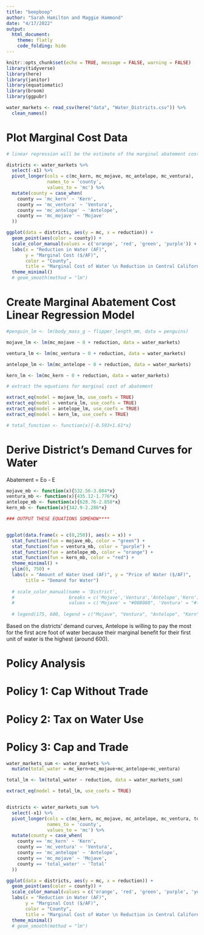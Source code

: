 ```yaml
---
title: "beepboop"
author: "Sarah Hamilton and Maggie Hammond"
date: "4/17/2022"
output:   
  html_document:
    theme: flatly
    code_folding: hide
---
```


```r
knitr::opts_chunk$set(echo = TRUE, message = FALSE, warning = FALSE)
library(tidyverse)
library(here)
library(janitor)
library(equatiomatic)
library(broom)
library(ggpubr)
```

```r
water_markets <- read_csv(here("data", "Water_Districts.csv")) %>% 
  clean_names()
```

# Plot Marginal Cost Data

```r
# linear regression will be the estimate of the marginal abatement cost curve

districts <- water_markets %>% 
  select(-x1) %>% 
  pivot_longer(cols = c(mc_kern, mc_mojave, mc_antelope, mc_ventura),
               names_to = 'county',
               values_to = 'mc') %>% 
  mutate(county = case_when(
    county == 'mc_kern' ~ 'Kern',
    county == 'mc_ventura' ~ 'Ventura',
    county == 'mc_antelope' ~ 'Antelope',
    county == 'mc_mojave' ~ 'Mojave'
  ))

ggplot(data = districts, aes(y = mc, x = reduction)) +
  geom_point(aes(color = county)) +
  scale_color_manual(values = c('orange', 'red', 'green', 'purple')) +
  labs(x = "Reduction in Water (AF)",
       y = "Marginal Cost ($/AF)",
       color = "County",
       title = "Marginal Cost of Water \n Reduction in Central California") +
  theme_minimal()
  # geom_smooth(method = "lm")
```


# Create Marginal Abatement Cost Linear Regression Model 

```r
#penguin_lm <- lm(body_mass_g ~ flipper_length_mm, data = penguins)

mojave_lm <- lm(mc_mojave ~ 0 + reduction, data = water_markets) 

ventura_lm <- lm(mc_ventura ~ 0 + reduction, data = water_markets) 

antelope_lm <- lm(mc_antelope ~ 0 + reduction, data = water_markets)

kern_lm <- lm(mc_kern ~ 0 + reduction, data = water_markets)

# extract the equations for marginal cost of abatement 

extract_eq(model = mojave_lm, use_coefs = TRUE)
extract_eq(model = ventura_lm, use_coefs = TRUE)
extract_eq(model = antelope_lm, use_coefs = TRUE)
extract_eq(model = kern_lm, use_coefs = TRUE)

# total_function <- function(x){-0.593+1.61*x}


```

# Derive District's Demand Curves for Water

Abatement = Eo - E

```r
mojave_mb <- function(x){532.56-3.804*x}
ventura_mb <- function(x){435.12-1.776*x}
antelope_mb <- function(x){628.76-2.858*x}
kern_mb <- function(x){342.9-2.286*x}

### OUTPUT THESE EQUATIONS SOMEHOW****


ggplot(data.frame(x = c(0,250)), aes(x = x)) +
  stat_function(fun = mojave_mb, color = "green") +
  stat_function(fun = ventura_mb, color = "purple") +
  stat_function(fun = antelope_mb, color = "orange") +
  stat_function(fun = kern_mb, color = "red") +
  theme_minimal() +
  ylim(0, 750) +
  labs(x = "Amount of Water Used (AF)", y = "Price of Water ($/AF)",
       title = "Demand for Water") 
  
  # scale_color_manual(name = 'District',
  #                    breaks = c('Mojave','Ventura','Antelope','Kern'),
  #                    values = c('Mojave' = "#008080", 'Ventura' = "#ff7373", 'Antelope' = "#528360", 'Kern' ="#7d84ad"))
  
  # legend(175, 600, legend = c("Mojave", "Ventura", "Antelope", "Kern"), col = c("#008080", "#ff7373", "#528360", "#7d84ad"), lty = 1:2, cex = 0.8)
```

Based on the districts' demand curves, Antelope is willing to pay the most for the first acre foot of water because their marginal benefit for their first unit of water is the highest (around 600).

# Policy Analysis

# Policy 1: Cap Without Trade


# Policy 2: Tax on Water Use


# Policy 3: Cap and Trade 

```r
water_markets_sum <- water_markets %>%
  mutate(total_water = mc_kern+mc_mojave+mc_antelope+mc_ventura)

total_lm <- lm(total_water ~ reduction, data = water_markets_sum)

extract_eq(model = total_lm, use_coefs = TRUE)


districts <- water_markets_sum %>% 
  select(-x1) %>% 
  pivot_longer(cols = c(mc_kern, mc_mojave, mc_antelope, mc_ventura, total_water),
               names_to = 'county',
               values_to = 'mc') %>% 
  mutate(county = case_when(
    county == 'mc_kern' ~ 'Kern',
    county == 'mc_ventura' ~ 'Ventura',
    county == 'mc_antelope' ~ 'Antelope',
    county == 'mc_mojave' ~ 'Mojave',
    county == 'total_water' ~ 'Total'
  ))

ggplot(data = districts, aes(y = mc, x = reduction)) +
  geom_point(aes(color = county)) +
  scale_color_manual(values = c('orange', 'red', 'green', 'purple', 'yellow')) +
  labs(x = "Reduction in Water (AF)",
       y = "Marginal Cost ($/AF)",
       color = "County",
       title = "Marginal Cost of Water \n Reduction in Central California") +
  theme_minimal()
  # geom_smooth(method = "lm")

```

